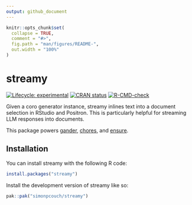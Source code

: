 ```yaml
---
output: github_document
---
```


<!-- README.md is generated from README.Rmd. Please edit that file -->

```r
knitr::opts_chunk$set(
  collapse = TRUE,
  comment = "#>",
  fig.path = "man/figures/README-",
  out.width = "100%"
)
```

# streamy

<!-- badges: start -->
[![Lifecycle: experimental](https://img.shields.io/badge/lifecycle-experimental-orange.svg)](https://lifecycle.r-lib.org/articles/stages.html#experimental)
[![CRAN status](https://www.r-pkg.org/badges/version/streamy)](https://CRAN.R-project.org/package=streamy)
[![R-CMD-check](https://github.com/simonpcouch/streamy/actions/workflows/R-CMD-check.yaml/badge.svg)](https://github.com/simonpcouch/streamy/actions/workflows/R-CMD-check.yaml)
<!-- badges: end -->

Given a coro generator instance, streamy inlines text into a document selection in RStudio and Positron. This is particularly helpful for streaming LLM responses into documents.

This package powers [gander](https://github.com/simonpcouch/gander), [chores](https://github.com/simonpcouch/chores), and [ensure](https://github.com/simonpcouch/ensure).

## Installation

You can install streamy with the following R code:

``` r
install.packages("streamy")
```

Install the development version of streamy like so:

``` r
pak::pak("simonpcouch/streamy")
```
